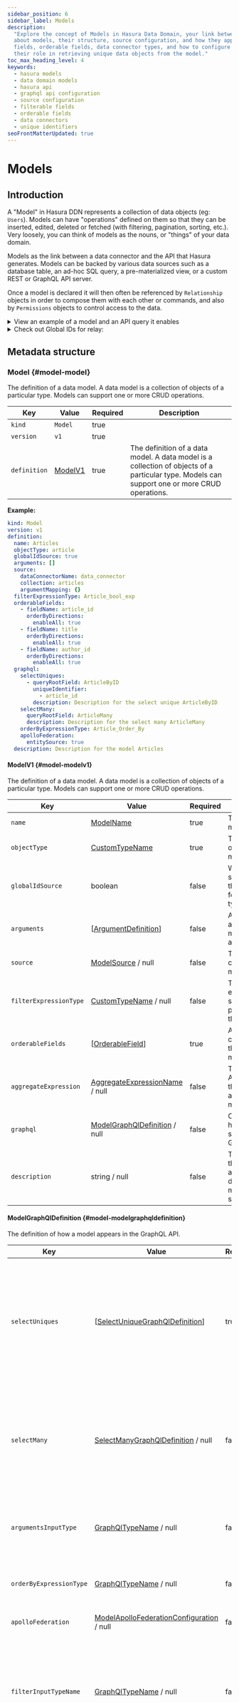 ```yaml
---
sidebar_position: 6
sidebar_label: Models
description:
  "Explore the concept of Models in Hasura Data Domain, your link between the data sources and the generated API. Learn
  about models, their structure, source configuration, and how they appear in the GraphQL API. Understand filterable
  fields, orderable fields, data connector types, and how to configure them. Gain insights on unique identifiers and
  their role in retrieving unique data objects from the model."
toc_max_heading_level: 4
keywords:
  - hasura models
  - data domain models
  - hasura api
  - graphql api configuration
  - source configuration
  - filterable fields
  - orderable fields
  - data connectors
  - unique identifiers
seoFrontMatterUpdated: true
---
```


# Models

## Introduction

A "Model" in Hasura DDN represents a collection of data objects (eg: `Users`). Models can have "operations" defined on
them so that they can be inserted, edited, deleted or fetched (with filtering, pagination, sorting, etc.). Very loosely,
you can think of models as the nouns, or "things" of your data domain.

Models as the link between a data connector and the API that Hasura generates. Models can be backed by various data
sources such as a database table, an ad-hoc SQL query, a pre-materialized view, or a custom REST or GraphQL API server.

Once a model is declared it will then often be referenced by `Relationship` objects in order to compose them with each
other or commands, and also by `Permissions` objects to control access to the data.

<details>
<summary>View an example of a model and an API query it enables</summary>

The following is an example of a model definition for a `Users` model. This model is backed by a Postgres database:

```yaml
---
kind: Model
version: v1
definition:
  name: Users
  objectType: Users
  source:
    dataConnectorName: my_pg
    collection: users
  filterExpressionType: UsersBoolExp
  orderableFields:
    - fieldName: id
      orderByDirections:
        enableAll: true
    - fieldName: name
      orderByDirections:
        enableAll: true
    - fieldName: email
      orderByDirections:
        enableAll: true
    - fieldName: createdAt
      orderByDirections:
        enableAll: true
  graphql:
    selectMany:
      queryRootField: users
    selectUniques:
      - queryRootField: usersById
        uniqueIdentifier:
          - id
    orderByExpressionType: UsersOrderBy
```

The above model definition enables the following query in the API:

```graphql
query UsersQuery {
  users(
    where: { name: { _eq: "Bob" } },
    order_by: { createdAt: Asc },
    limit: 10
  ) {
    id
    name
    email
    createdAt
  }
}
```

</details>

<details>
<summary>Check out Global IDs for relay:</summary>

A Global ID is a unique identifier for an object across the entire application, not just within a specific table or
type. Think of it as an ID which you can use to fetch any object directly, regardless of what kind of object it is. This
is different from typical database IDs, which are often guaranteed unique only within a particular table.

[//]: # "TODO: As long as it has already been fetched?"

Hasura's Global ID implementation can be used to provide options for GraphQL clients to elegantly handle caching and
data re-fetching in a predictable and standardized way.

The Global ID generated by Hasura DDN follows the
[Relay Global ID spec](https://relay.dev/graphql/objectidentification.htm).

As the example below shows, the `user` object type has a field `user_id` that uniquely identifies a user. The Global ID
for the `user` object type will be generated using the `user_id` field:

For the following request on a model which has enabled Global ID:

```graphql
{
  user_by_id(user_id: 1) {
    id // Global ID
    user_id
    name
  }
}
```

The response obtained should look like the following:

```json
{
  "data": {
    "user_by_id": {
      "id": "eyJ2ZXJzaW9uIjoxLCJ0eXBlbmFtZSI6IkFydGljbGUiLCJpZCI6eyJhcnRpY2xlX2lkIjoyfX0=",
      "user_id": 1,
      "name": "Bob"
    }
  }
}
```

Now, with the Global ID received above, the `User` object corresponding to `user_id: 1` can be retrieved, as shown
below.

```graphql
{
  node(id: "eyJ2ZXJzaW9uIjoxLCJ0eXBlbmFtZSI6IkFydGljbGUiLCJpZCI6eyJhcnRpY2xlX2lkIjoyfX0=") {
    id
    __typename
    ... on User {
      name
    }
  }
}
```

The response to the above request should identify the `User` with `user_id: 1`.

```json
{
  "node": {
    "id": "eyJ2ZXJzaW9uIjoxLCJ0eXBlbmFtZSI6IkFydGljbGUiLCJpZCI6eyJhcnRpY2xlX2lkIjoyfX0=",
    "__typename": "User",
    "name": "Bob"
  }
}
```

</details>

## Metadata structure

### Model {#model-model}

The definition of a data model. A data model is a collection of objects of a particular type. Models can support one or
more CRUD operations.

| Key          | Value                     | Required | Description                                                                                                                                   |
| ------------ | ------------------------- | -------- | --------------------------------------------------------------------------------------------------------------------------------------------- |
| `kind`       | `Model`                   | true     |                                                                                                                                               |
| `version`    | `v1`                      | true     |                                                                                                                                               |
| `definition` | [ModelV1](#model-modelv1) | true     | The definition of a data model. A data model is a collection of objects of a particular type. Models can support one or more CRUD operations. |

**Example:**

```yaml
kind: Model
version: v1
definition:
  name: Articles
  objectType: article
  globalIdSource: true
  arguments: []
  source:
    dataConnectorName: data_connector
    collection: articles
    argumentMapping: {}
  filterExpressionType: Article_bool_exp
  orderableFields:
    - fieldName: article_id
      orderByDirections:
        enableAll: true
    - fieldName: title
      orderByDirections:
        enableAll: true
    - fieldName: author_id
      orderByDirections:
        enableAll: true
  graphql:
    selectUniques:
      - queryRootField: ArticleByID
        uniqueIdentifier:
          - article_id
        description: Description for the select unique ArticleByID
    selectMany:
      queryRootField: ArticleMany
      description: Description for the select many ArticleMany
    orderByExpressionType: Article_Order_By
    apolloFederation:
      entitySource: true
  description: Description for the model Articles
```

#### ModelV1 {#model-modelv1}

The definition of a data model. A data model is a collection of objects of a particular type. Models can support one or
more CRUD operations.

| Key                    | Value                                                            | Required | Description                                                                                     |
| ---------------------- | ---------------------------------------------------------------- | -------- | ----------------------------------------------------------------------------------------------- |
| `name`                 | [ModelName](#model-modelname)                                    | true     | The name of the data model.                                                                     |
| `objectType`           | [CustomTypeName](#model-customtypename)                          | true     | The type of the objects of which this model is a collection.                                    |
| `globalIdSource`       | boolean                                                          | false    | Whether this model should be used as the global ID source for all objects of its type.          |
| `arguments`            | [[ArgumentDefinition](#model-argumentdefinition)]                | false    | A list of arguments accepted by this model. Defaults to no arguments.                           |
| `source`               | [ModelSource](#model-modelsource) / null                         | false    | The source configuration for this model.                                                        |
| `filterExpressionType` | [CustomTypeName](#model-customtypename) / null                   | false    | The boolean expression type that should be used to perform filtering on this model.             |
| `orderableFields`      | [[OrderableField](#model-orderablefield)]                        | true     | A list of fields that can be used to order the objects in this model.                           |
| `aggregateExpression`  | [AggregateExpressionName](#model-aggregateexpressionname) / null | false    | The name of the AggregateExpression that defines how to aggregate over this model               |
| `graphql`              | [ModelGraphQlDefinition](#model-modelgraphqldefinition) / null   | false    | Configuration for how this model should appear in the GraphQL schema.                           |
| `description`          | string / null                                                    | false    | The description of the model. Gets added to the description of the model in the graphql schema. |

#### ModelGraphQlDefinition {#model-modelgraphqldefinition}

The definition of how a model appears in the GraphQL API.

| Key                     | Value                                                                                  | Required | Description                                                                                                                                    |
| ----------------------- | -------------------------------------------------------------------------------------- | -------- | ---------------------------------------------------------------------------------------------------------------------------------------------- |
| `selectUniques`         | [[SelectUniqueGraphQlDefinition](#model-selectuniquegraphqldefinition)]                | true     | For each select unique defined here, a query root field is added to the GraphQL API that can be used to select a unique object from the model. |
| `selectMany`            | [SelectManyGraphQlDefinition](#model-selectmanygraphqldefinition) / null               | false    | Select many configuration for a model adds a query root field to the GraphQl API that can be used to retrieve multiple objects from the model. |
| `argumentsInputType`    | [GraphQlTypeName](#model-graphqltypename) / null                                       | false    | The type name of the input type used to hold the arguments of the model.                                                                       |
| `orderByExpressionType` | [GraphQlTypeName](#model-graphqltypename) / null                                       | false    | The type name of the order by expression input type.                                                                                           |
| `apolloFederation`      | [ModelApolloFederationConfiguration](#model-modelapollofederationconfiguration) / null | false    | Apollo Federation configuration                                                                                                                |
| `filterInputTypeName`   | [GraphQlTypeName](#model-graphqltypename) / null                                       | false    | The type name of the input type used to hold the filtering settings used by aggregates (etc) to filter their input before processing           |
| `aggregate`             | [ModelAggregateGraphQlDefinition](#model-modelaggregategraphqldefinition) / null       | false    | Configures the query root field added to the GraphQL API that can be used to aggregate over the model                                          |

**Example:**

```yaml
selectUniques:
  - queryRootField: ArticleByID
    uniqueIdentifier:
      - article_id
    description: Description for the select unique ArticleByID
selectMany:
  queryRootField: ArticleMany
  description: Description for the select many ArticleMany
orderByExpressionType: Article_Order_By
aggregate:
  queryRootField: ArticleAggregate
  description: Aggregate over Articles
```

#### ModelAggregateGraphQlDefinition {#model-modelaggregategraphqldefinition}

| Key              | Value                                       | Required | Description                                                                                                                                                     |
| ---------------- | ------------------------------------------- | -------- | --------------------------------------------------------------------------------------------------------------------------------------------------------------- |
| `queryRootField` | [GraphQlFieldName](#model-graphqlfieldname) | true     | The name of the query root field for this API.                                                                                                                  |
| `description`    | string / null                               | false    | The description of the aggregate graphql definition of the model. Gets added to the description of the aggregate root field of the model in the graphql schema. |
| `deprecated`     | [Deprecated](#model-deprecated) / null      | false    | Whether this aggregate query field is deprecated. If set, the deprecation status is added to the aggregate root field's graphql schema.                         |

#### ModelApolloFederationConfiguration {#model-modelapollofederationconfiguration}

| Key            | Value   | Required | Description                                                                                   |
| -------------- | ------- | -------- | --------------------------------------------------------------------------------------------- |
| `entitySource` | boolean | true     | Whether this model should be used as the source for fetching \_entity for object of its type. |

#### GraphQlTypeName {#model-graphqltypename}

The name of a GraphQL type.

**Value:** string

#### SelectManyGraphQlDefinition {#model-selectmanygraphqldefinition}

The definition of the GraphQL API for selecting rows from a model.

| Key              | Value                                       | Required | Description                                                                                                                                                         |
| ---------------- | ------------------------------------------- | -------- | ------------------------------------------------------------------------------------------------------------------------------------------------------------------- |
| `queryRootField` | [GraphQlFieldName](#model-graphqlfieldname) | true     | The name of the query root field for this API.                                                                                                                      |
| `description`    | string / null                               | false    | The description of the select many graphql definition of the model. Gets added to the description of the select many root field of the model in the graphql schema. |
| `deprecated`     | [Deprecated](#model-deprecated) / null      | false    | Whether this select many query field is deprecated. If set, the deprecation status is added to the select many root field's graphql schema.                         |

#### SelectUniqueGraphQlDefinition {#model-selectuniquegraphqldefinition}

The definition of the GraphQL API for selecting a unique row/object from a model.

| Key                | Value                                       | Required | Description                                                                                                                                                             |
| ------------------ | ------------------------------------------- | -------- | ----------------------------------------------------------------------------------------------------------------------------------------------------------------------- |
| `queryRootField`   | [GraphQlFieldName](#model-graphqlfieldname) | true     | The name of the query root field for this API.                                                                                                                          |
| `uniqueIdentifier` | [[FieldName](#model-fieldname)]             | true     | A set of fields which can uniquely identify a row/object in the model.                                                                                                  |
| `description`      | string / null                               | false    | The description of the select unique graphql definition of the model. Gets added to the description of the select unique root field of the model in the graphql schema. |
| `deprecated`       | [Deprecated](#model-deprecated) / null      | false    | Whether this select unique query field is deprecated. If set, the deprecation status is added to the select unique root field's graphql schema.                         |

#### Deprecated {#model-deprecated}

OpenDd configuration to indicate whether an object type field, relationship, model root field or command root field is
deprecated.

| Key      | Value         | Required | Description                 |
| -------- | ------------- | -------- | --------------------------- |
| `reason` | string / null | false    | The reason for deprecation. |

#### GraphQlFieldName {#model-graphqlfieldname}

The name of a GraphQL object field.

**Value:** string

#### AggregateExpressionName {#model-aggregateexpressionname}

The name of an aggregate expression.

**Value:** string

#### OrderableField {#model-orderablefield}

| Key                 | Value                                             | Required | Description |
| ------------------- | ------------------------------------------------- | -------- | ----------- |
| `fieldName`         | [FieldName](#model-fieldname)                     | true     |             |
| `orderByDirections` | [EnableAllOrSpecific](#model-enableallorspecific) | true     |             |

#### EnableAllOrSpecific {#model-enableallorspecific}

**Must have exactly one of the following fields:**

| Key              | Value                                         | Required | Description |
| ---------------- | --------------------------------------------- | -------- | ----------- |
| `enableAll`      | boolean                                       | false    |             |
| `enableSpecific` | [[OrderByDirection](#model-orderbydirection)] | false    |             |

#### OrderByDirection {#model-orderbydirection}

**Value:** `Asc` / `Desc`

#### FieldName {#model-fieldname}

The name of a field in a user-defined object type.

**Value:** string

#### ModelSource {#model-modelsource}

Description of how a model maps to a particular data connector

| Key                 | Value                                         | Required | Description                                                                    |
| ------------------- | --------------------------------------------- | -------- | ------------------------------------------------------------------------------ |
| `dataConnectorName` | [DataConnectorName](#model-dataconnectorname) | true     | The name of the data connector backing this model.                             |
| `collection`        | [CollectionName](#model-collectionname)       | true     | The collection in the data connector that backs this model.                    |
| `argumentMapping`   | [ArgumentMapping](#model-argumentmapping)     | false    | Mapping from model argument names to data connector collection argument names. |

**Example:**

```yaml
dataConnectorName: data_connector
collection: articles
```

#### ArgumentMapping {#model-argumentmapping}

Mapping of a comand or model argument name to the corresponding argument name used in the data connector. The key of
this object is the argument name used in the command or model and the value is the argument name used in the data
connector.

| Key           | Value                                                         | Required | Description                                             |
| ------------- | ------------------------------------------------------------- | -------- | ------------------------------------------------------- |
| `<customKey>` | [DataConnectorArgumentName](#model-dataconnectorargumentname) | false    | The name of an argument as defined by a data connector. |

#### DataConnectorArgumentName {#model-dataconnectorargumentname}

The name of an argument as defined by a data connector.

**Value:** string

#### CollectionName {#model-collectionname}

The name of a collection in a data connector.

**Value:** string

#### DataConnectorName {#model-dataconnectorname}

The name of a data connector.

**Value:** string

#### ArgumentDefinition {#model-argumentdefinition}

The definition of an argument for a field, command, or model.

| Key           | Value                                 | Required | Description              |
| ------------- | ------------------------------------- | -------- | ------------------------ |
| `name`        | [ArgumentName](#model-argumentname)   | true     | The name of an argument. |
| `type`        | [TypeReference](#model-typereference) | true     |                          |
| `description` | string / null                         | false    |                          |

#### TypeReference {#model-typereference}

A reference to an Open DD type including nullable values and arrays. Suffix '!' to indicate a non-nullable reference,
and wrap in '[]' to indicate an array. Eg: '[String!]!' is a non-nullable array of non-nullable strings.

**Value:** string

#### ArgumentName {#model-argumentname}

The name of an argument.

**Value:** string

#### CustomTypeName {#model-customtypename}

The name of a user-defined type.

**Value:** string

#### ModelName {#model-modelname}

The name of data model.

**Value:** string
